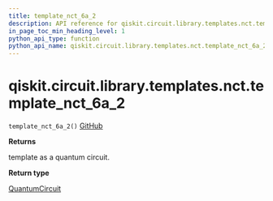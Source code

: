 ```yaml
---
title: template_nct_6a_2
description: API reference for qiskit.circuit.library.templates.nct.template_nct_6a_2
in_page_toc_min_heading_level: 1
python_api_type: function
python_api_name: qiskit.circuit.library.templates.nct.template_nct_6a_2
---
```


<span id="qiskit-circuit-library-templates-nct-template-nct-6a-2" />

# qiskit.circuit.library.templates.nct.template\_nct\_6a\_2

<span id="qiskit.circuit.library.templates.nct.template_nct_6a_2" />

`template_nct_6a_2()` [GitHub](https://github.com/qiskit/qiskit/tree/stable/0.24/qiskit/circuit/library/templates/nct/template_nct_6a_2.py "view source code")

**Returns**

template as a quantum circuit.

**Return type**

[QuantumCircuit](qiskit.circuit.QuantumCircuit "qiskit.circuit.QuantumCircuit")

